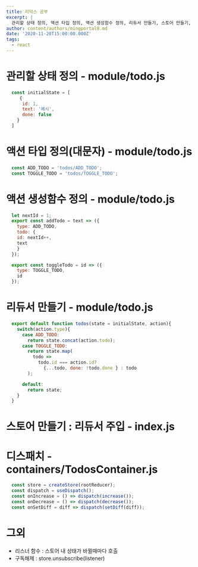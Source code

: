 ```yaml
---
title: 리덕스 공부
excerpt: |
  관리할 상태 정의, 액션 타입 정의, 액션 생성함수 정의, 리듀서 만들기, 스토어 만들기, 리듀서 주입, 디스패치
author: content/authors/mingportal0.md
date: '2020-11-20T15:00:00.000Z'
tags:
  - react
---
```



# 관리할 상태 정의 - module/todo.js

```javascript
  const initialState = [
     {
      id: 1,
      text: '예시',
      done: false
    }
  ]
```

# 액션 타입 정의(대문자) - module/todo.js

```javascript
  const ADD_TODO = 'todos/ADD_TODO';
  const TOGGLE_TODO = 'todos/TOGGLE_TODO';
```

# 액션 생성함수 정의 - module/todo.js

```javascript
  let nextId = 1;
  export const addTodo = text => ({ 
    type: ADD_TODO,
    todo: {
    id: nextId++,
    text
    }
  });

  export const toggleTodo = id => ({ 
    type: TOGGLE_TODO,
    id
  });
```

# 리듀서 만들기 - module/todo.js

```javascript
  export default function todos(state = initialState, action){
    switch(action.type){
      case ADD_TODO:
        return state.concat(action.todo);
      case TOGGLE_TODO:
        return state.map(
          todo =>
            todo.id === action.id?
              {...todo, done: !todo.done } : todo
        );

      default:
        return state;
    }
  }
```

# 스토어 만들기 : 리듀서 주입 - index.js

# 디스패치 -  containers/TodosContainer.js

```javascript
  const store = createStore(rootReducer);
  const dispatch = useDispatch();
  const onIncrease = () => dispatch(increase());
  const onDecrease = () => dispatch(decrease());
  const onSetDiff = diff => dispatch(setDiff(diff));
```

# 그외

* 리스너 함수 :  스토어 내 상태가 바뀔때마다 호출
* 구독해제 : store.unsubscribe(listener)
